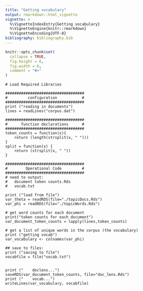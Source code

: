 ```yaml
---
title: "Getting vocabulary"
output: rmarkdown::html_vignette
vignette: >
  %\VignetteIndexEntry{Getting vocabulary}
  %\VignetteEngine{knitr::rmarkdown}
  %\VignetteEncoding{UTF-8}
bibliography: bibliography.bib
---
```



```r
knitr::opts_chunk$set(
  collapse = TRUE,
  fig.height = 6,
  fig.width = 6, 
  comment = "#>"
)
```


```
# Load Required Libraries

###################################
#         configuration           #
###################################
print ("reading in documents")
lines = readLines("corpus.dat")

###################################
#      function declarations      #
###################################
token_counts = function(x){
    return (length(strsplit(x, " ")))
}
split = function(x) {
    return (strsplit(x, " "))
}

###################################
#        Operational Code         #
###################################
# need to output:
#   document token counts.Rds  
#   vocab.txt

print ("load from file")
var_theta = readRDS(file="./topicDocs.Rds")
var_phi = readRDS(file="./topicWords.Rds")

# get word counts for each document
print("token counts for each document")
var_document_token_counts = lapply(lines,token_counts)

# get a list of unique words in the corpus (the vocabulary)
print ("getting vocab")
var_vocabulary <- colnames(var_phi)

## save to files:
print ("saving to file")
vocabfile = file("vocab.txt")


print ("    doclens...")
saveRDS(var_document_token_counts, file="doc_lens.Rds")
print ("    vocab...")
writeLines(var_vocabulary, vocabfile)

```
